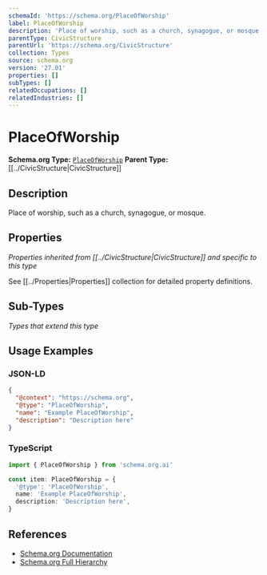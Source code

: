 ```yaml
---
schemaId: 'https://schema.org/PlaceOfWorship'
label: PlaceOfWorship
description: 'Place of worship, such as a church, synagogue, or mosque.'
parentType: CivicStructure
parentUrl: 'https://schema.org/CivicStructure'
collection: Types
source: schema.org
version: '27.01'
properties: []
subTypes: []
relatedOccupations: []
relatedIndustries: []
---
```

# PlaceOfWorship

**Schema.org Type:** [`PlaceOfWorship`](https://schema.org/PlaceOfWorship)
**Parent Type:** [[../CivicStructure|CivicStructure]]

## Description

Place of worship, such as a church, synagogue, or mosque.

## Properties

*Properties inherited from [[../CivicStructure|CivicStructure]] and specific to this type*

See [[../Properties|Properties]] collection for detailed property definitions.

## Sub-Types

*Types that extend this type*

## Usage Examples

### JSON-LD

```json
{
  "@context": "https://schema.org",
  "@type": "PlaceOfWorship",
  "name": "Example PlaceOfWorship",
  "description": "Description here"
}
```

### TypeScript

```typescript
import { PlaceOfWorship } from 'schema.org.ai'

const item: PlaceOfWorship = {
  '@type': 'PlaceOfWorship',
  name: 'Example PlaceOfWorship',
  description: 'Description here',
}
```

## References

- [Schema.org Documentation](https://schema.org/PlaceOfWorship)
- [Schema.org Full Hierarchy](https://schema.org/docs/full.html)
